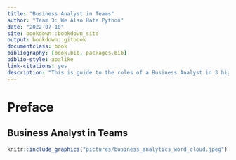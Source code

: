 ```yaml
---
title: "Business Analyst in Teams"
author: "Team 3: We Also Hate Python"
date: "2022-07-18"
site: bookdown::bookdown_site
output: bookdown::gitbook
documentclass: book
bibliography: [book.bib, packages.bib]
biblio-style: apalike
link-citations: yes
description: "This is guide to the roles of a Business Analyst in 3 highly desired industries (consulting, tech, and finance) and the role of business analysts in different teams."
---
```

# Preface {-}

## Business Analyst in Teams {-}

```r
knitr::include_graphics("pictures/business_analytics_word_cloud.jpeg")
```